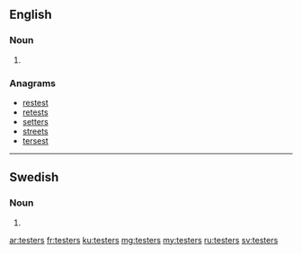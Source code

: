 ==English==

===Noun===
{{head|en|plural}}

# {{plural of|tester|lang=en}}

===Anagrams===
* [[restest#English|restest]]
* [[retests#English|retests]]
* [[setters#English|setters]]
* [[streets#English|streets]]
* [[tersest#English|tersest]]

----

==Swedish==

===Noun===
{{head|sv|noun form}}

# {{sv-noun-form-indef-gen-pl|test}}

[[ar:testers]]
[[fr:testers]]
[[ku:testers]]
[[mg:testers]]
[[my:testers]]
[[ru:testers]]
[[sv:testers]]
